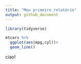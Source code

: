 ```yaml
---
title: "Meu primeiro relatório"
output: github_document
---
```


```r
library(tidyverse)

```

```r
mtcars %>% 
  ggplot(aes(mpg,cyl))+
  geom_line()
```

ciao!



```r

```


